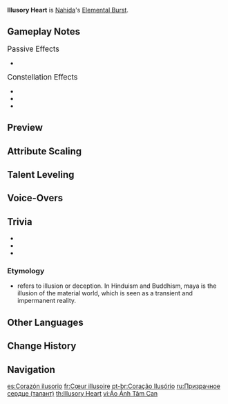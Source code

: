 {{Talent Infobox
|image         = Talent Illusory Heart.png
|character     = Nahida
|type          = Elemental Burst
|info          = Manifests the Court of Dreams and expands the Shrine of Maya.<br><br>When the Shrine of Maya field is unleashed, the following effects will be separately unleashed based on the Elemental Types present within the party.<ul><li>{{Pyro}}: While Nahida remains within the Shrine of Maya, the DMG dealt by Tri-Karma Purification from "[[All Schemes to Know]]" is increased.</li><li>{{Electro}}: While Nahida remains within the Shrine of Maya, the interval between each Tri-Karma Purification from "All Schemes to Know" is decreased.</li><li>{{Hydro}}: The Shrine of Maya's duration is increased.</li></ul><br>If there are at least 2 party members of the aforementioned Elemental Types present when the field is deployed, the aforementioned effects will be increased further.<br><br>Even if Nahida is not on the field, these bonuses will still take effect so long as party members are within the Shrine of Maya.
|energyCost    = 50
|CD            = 13.5s
|utility1      = DMG Bonus
|utility2      = Duration Increase
|utility3      = Effects Retained Character Fallen<!--at least visually-->
|attr1         = Pyro: DMG Bonus
|value1        = 1 Character<br>14.9–31.6%
|attr2         = Pyro: DMG Bonus
|value2        = 2 Characters<br>22.3–47.4%
|attr3         = Electro: Trigger Interval Decrease
|value3        = 1 Character<br>0.25–0.527s
|attr4         = Electro: Trigger Interval Decrease
|value4        = 2 Characters<br>0.37–0.791s
|attr5         = Hydro: Duration Extension
|value5        = 1 Character<br>3.34–7.106s
|attr6         = Hydro: Duration Extension
|value6        = 2 Characters<br>5.02–10.659s
|attr7         = Base Duration
|value7        = 15s
}}
{{Description|Perhaps all that dwell under the bowers of trees are naught but a fleeting upside-down dream in the eyes of the God of Wisdom.}}
'''Illusory Heart''' is [[Nahida]]'s [[Elemental Burst]].

==Gameplay Notes==
;<big>Passive Effects</big>
* {{Talent Note|character=Nahida|talent=Illusory Heart|ascension|1|Compassion Illuminated}}

;<big>Constellation Effects</big>
* {{Talent Note|constellation|1|The Seed of Stored Knowledge}}
* {{Talent Note|constellation|5|The Leaves of Enlightening Speech}}
* {{Talent Note|constellation|6|The Fruit of Reason's Culmination}}

==Preview==
{{Preview
|file=Illusory Heart Preview
}}

==Attribute Scaling==
{{Talent Scaling
|talentType=Elemental Burst
|levels=13
|order=pyrodmgbonus1,pyrodmgbonus2,electrotriggerintervaldecrease1,electrotriggerintervaldecrease2,hydrodurationextension1,hydrodurationextension2,baseduration,cd,energycost
|titles=Pyro: DMG Bonus (% - 1 Character), Pyro: DMG Bonus (% - 2 Characters),Electro: Trigger Interval Decrease (1 Character),Electro: Trigger Interval Decrease (2 Characters),Hydro: Duration Extension (1 Character),Hydro: Duration Extension (2 Characters),Base Duration,CD,Energy Cost
|pyrodmgbonus1_1=14.88
|pyrodmgbonus1_2=16
|pyrodmgbonus1_3=17.11
|pyrodmgbonus1_4=18.6
|pyrodmgbonus1_5=19.72
|pyrodmgbonus1_6=20.83
|pyrodmgbonus1_7=22.32
|pyrodmgbonus1_8=23.81
|pyrodmgbonus1_9=25.3
|pyrodmgbonus1_10=26.78
|pyrodmgbonus1_11=28.27
|pyrodmgbonus1_12=29.76
|pyrodmgbonus1_13=31.62
|pyrodmgbonus2_1=22.32
|pyrodmgbonus2_2=23.99
|pyrodmgbonus2_3=25.67
|pyrodmgbonus2_4=27.9
|pyrodmgbonus2_5=29.57
|pyrodmgbonus2_6=31.25
|pyrodmgbonus2_7=33.48
|pyrodmgbonus2_8=35.71
|pyrodmgbonus2_9=37.94
|pyrodmgbonus2_10=40.18
|pyrodmgbonus2_11=42.41
|pyrodmgbonus2_12=44.64
|pyrodmgbonus2_13=47.43
|electrotriggerintervaldecrease1_1=0.248s
|electrotriggerintervaldecrease1_2=0.267s
|electrotriggerintervaldecrease1_3=0.285s
|electrotriggerintervaldecrease1_4=0.31s
|electrotriggerintervaldecrease1_5=0.329s
|electrotriggerintervaldecrease1_6=0.347s
|electrotriggerintervaldecrease1_7=0.372s
|electrotriggerintervaldecrease1_8=0.397s
|electrotriggerintervaldecrease1_9=0.422s
|electrotriggerintervaldecrease1_10=0.446s
|electrotriggerintervaldecrease1_11=0.471s
|electrotriggerintervaldecrease1_12=0.496s
|electrotriggerintervaldecrease1_13=0.527s
|electrotriggerintervaldecrease2_1=0.372s
|electrotriggerintervaldecrease2_2=0.399s
|electrotriggerintervaldecrease2_3=0.428s
|electrotriggerintervaldecrease2_4=0.465s
|electrotriggerintervaldecrease2_5=0.493s
|electrotriggerintervaldecrease2_6=0.521s
|electrotriggerintervaldecrease2_7=0.558s
|electrotriggerintervaldecrease2_8=0.595s
|electrotriggerintervaldecrease2_9=0.632s
|electrotriggerintervaldecrease2_10=0.669s
|electrotriggerintervaldecrease2_11=0.707s
|electrotriggerintervaldecrease2_12=0.744s
|electrotriggerintervaldecrease2_13=0.791s
|hydrodurationextension1_1=3.344s
|hydrodurationextension1_2=3.594s
|hydrodurationextension1_3=3.846s
|hydrodurationextension1_4=4.18s
|hydrodurationextension1_5=4.431s
|hydrodurationextension1_6=4.682s
|hydrodurationextension1_7=5.016s
|hydrodurationextension1_8=5.350s
|hydrodurationextension1_9=5.685s
|hydrodurationextension1_10=6.019s
|hydrodurationextension1_11=6.354s
|hydrodurationextension1_12=6.688s
|hydrodurationextension1_13=7.106s
|hydrodurationextension2_1=5.016s
|hydrodurationextension2_2=5.392s
|hydrodurationextension2_3=5.768s
|hydrodurationextension2_4=6.27s
|hydrodurationextension2_5=6.646s
|hydrodurationextension2_6=7.022s
|hydrodurationextension2_7=7.524s
|hydrodurationextension2_8=8.026s
|hydrodurationextension2_9=8.527s
|hydrodurationextension2_10=9.029s
|hydrodurationextension2_11=9.530s
|hydrodurationextension2_12=10.032s
|hydrodurationextension2_13=10.659s
|baseduration=15s
|cd=13.5s
|energycost=50
}}

==Talent Leveling==
{{Talent Upgrade|Nahida}}

==Voice-Overs==
{{Talent VO}}

==Trivia==
* {{Talent Note|clap}}
* {{Transclude|For All Knowledge, a Verse|Glowing Ornaments}}
* {{Transclude|For All Knowledge, a Verse|Projection of Elemental Symbol}}

===Etymology===
* {{Lang|Maya|sa=माया}} refers to illusion or deception. In Hinduism and Buddhism, maya is the illusion of the material world, which is seen as a transient and impermanent reality.

==Other Languages==
{{Other Languages
|en      = Illusory Heart
|zhs     = 心景幻成
|zhs_rm  = Xīnjǐng Huànchéng
|zht     = 心景幻成
|zht_rm  = Xīnjǐng Huànchéng
|zh_tl   = Manifestation of Heartscape
|ja      = 心景幻成
|ja_rm   = Shinkei Gensei
|ja_tl   = Heart's Illusory Materialization
|ko      = 마음이 그리는 환상
|ko_rm   = Maeumi Geurineun Hwansang
|ko_tl   = Visualizing Illusion
|es      = Corazón ilusorio
|es_tl   = Illusory Heart
|fr      = Cœur illusoire
|fr_tl   = Illusory Heart
|ru      = Призрачное сердце
|ru_tl   = Illusory Heart
|th      = Illusory Heart
|vi      = Ảo Ảnh Tâm Can
|vi_tl   = Illusory Heart
|de      = Illusorisches Herz
|de_tl   = Illusory Heart
|id      = Illusory Heart
|pt      = Coração Ilusório
|pt_tl   = Illusory Heart
|tr      = Hayali Kalp
|tr_tl   = Illusory Heart
|it      = Cuore illusorio
|it_tl   = Illusory Heart
}}

==Change History==
{{Change History|3.2}}
<!--
==References==
{{Reflist}}
-->
==Navigation==
{{Talent Navbox|Nahida}}

[[es:Corazón ilusorio]]
[[fr:Cœur illusoire]]
[[pt-br:Coração Ilusório]]
[[ru:Призрачное сердце (талант)]]
[[th:Illusory Heart]]
[[vi:Ảo Ảnh Tâm Can]]